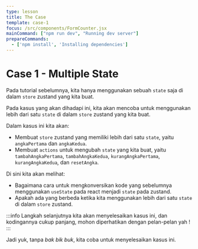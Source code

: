 ```yaml
---
type: lesson
title: The Case
template: case-1
focus: /src/components/FormCounter.jsx
mainCommand: ["npm run dev", "Running dev server"]
prepareCommands:
  - ['npm install', 'Installing dependencies']
---
```


# Case 1 - Multiple State

Pada tutorial sebelumnya, kita hanya menggunakan sebuah `state` saja di dalam `store` zustand yang kita buat. 

Pada kasus yang akan dihadapi ini, kita akan mencoba untuk menggunakan lebih dari satu `state` di dalam `store` zustand yang kita buat.

Dalam kasus ini kita akan:
- Membuat `store` zustand yang memiliki lebih dari satu `state`, yaitu `angkaPertama` dan `angkaKedua`.
- Membuat `actions` untuk mengubah `state` yang kita buat, yaitu `tambahAngkaPertama`, `tambahAngkaKedua`, `kurangAngkaPertama`,  `kurangAngkaKedua`, dan `resetAngka`.

Di sini kita akan melihat:
- Bagaimana cara untuk mengkonversikan kode yang sebelumnya menggunakan `useState` pada react menjadi `state` pada zustand.
- Apakah ada yang berbeda ketika kita menggunakan lebih dari satu `state` di dalam `store` zustand.

:::info
Langkah selanjutnya kita akan menyelesaikan kasus ini, dan kodingannya cukup panjang, mohon diperhatikan dengan pelan-pelan yah !
:::

Jadi yuk, tanpa *bak bik buk*, kita coba untuk menyelesaikan kasus ini.